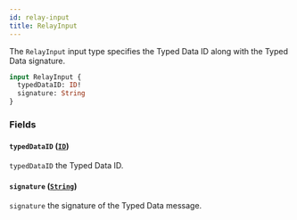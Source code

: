 ```yaml
---
id: relay-input
title: RelayInput
---
```



The `RelayInput` input type specifies the Typed Data ID along with the Typed Data signature.

```graphql
input RelayInput {
  typedDataID: ID!
  signature: String
}
```


### Fields

#### `typedDataID` ([`ID`](/cyberconnect/reference/scalars/id))

`typedDataID` the Typed Data ID.


#### `signature` ([`String`](/cyberconnect/reference/scalars/string))

`signature` the signature of the Typed Data message.




